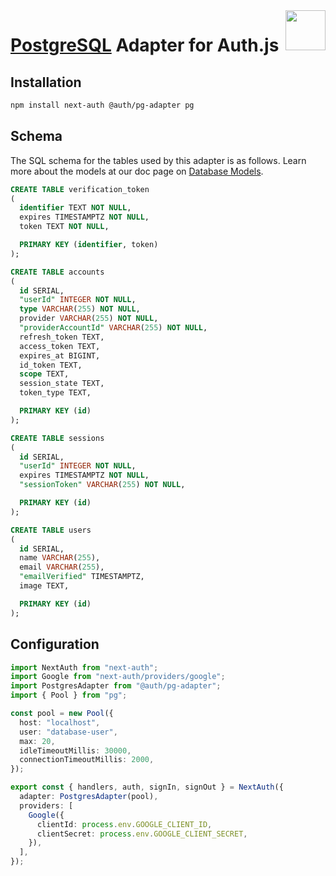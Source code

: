 <img align="right" src="/img/adapters/pg.svg" height="64" width="64" />

# <a href="https://www.postgresql.org/">PostgreSQL</a> Adapter for Auth.js

## Installation

```bash npm2yarn
npm install next-auth @auth/pg-adapter pg
```

## Schema

The SQL schema for the tables used by this adapter is as follows. Learn more about the models at our
doc page on [Database Models](https://authjs.dev/docs/database).

```sql
CREATE TABLE verification_token
(
  identifier TEXT NOT NULL,
  expires TIMESTAMPTZ NOT NULL,
  token TEXT NOT NULL,

  PRIMARY KEY (identifier, token)
);

CREATE TABLE accounts
(
  id SERIAL,
  "userId" INTEGER NOT NULL,
  type VARCHAR(255) NOT NULL,
  provider VARCHAR(255) NOT NULL,
  "providerAccountId" VARCHAR(255) NOT NULL,
  refresh_token TEXT,
  access_token TEXT,
  expires_at BIGINT,
  id_token TEXT,
  scope TEXT,
  session_state TEXT,
  token_type TEXT,

  PRIMARY KEY (id)
);

CREATE TABLE sessions
(
  id SERIAL,
  "userId" INTEGER NOT NULL,
  expires TIMESTAMPTZ NOT NULL,
  "sessionToken" VARCHAR(255) NOT NULL,

  PRIMARY KEY (id)
);

CREATE TABLE users
(
  id SERIAL,
  name VARCHAR(255),
  email VARCHAR(255),
  "emailVerified" TIMESTAMPTZ,
  image TEXT,

  PRIMARY KEY (id)
);

```

## Configuration

```ts filename="auth.ts"
import NextAuth from "next-auth";
import Google from "next-auth/providers/google";
import PostgresAdapter from "@auth/pg-adapter";
import { Pool } from "pg";

const pool = new Pool({
  host: "localhost",
  user: "database-user",
  max: 20,
  idleTimeoutMillis: 30000,
  connectionTimeoutMillis: 2000,
});

export const { handlers, auth, signIn, signOut } = NextAuth({
  adapter: PostgresAdapter(pool),
  providers: [
    Google({
      clientId: process.env.GOOGLE_CLIENT_ID,
      clientSecret: process.env.GOOGLE_CLIENT_SECRET,
    }),
  ],
});
```
